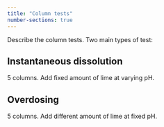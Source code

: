 ```yaml
---
title: "Column tests"
number-sections: true
---
```


Describe the column tests. Two main types of test: 

## Instantaneous dissolution {#sec-instant-dissolution}

5 columns. Add fixed amount of lime at varying pH.

## Overdosing {#sec-overdosing}

5 columns. Add different amount of lime at fixed pH.
